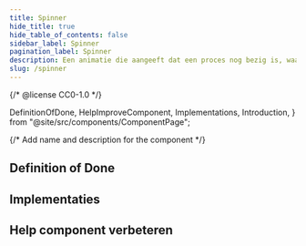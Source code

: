 ```yaml
---
title: Spinner
hide_title: true
hide_table_of_contents: false
sidebar_label: Spinner
pagination_label: Spinner
description: Een animatie die aangeeft dat een proces nog bezig is, waardoor een deel van de pagina nog niet volledig is geladen of buttons niet bedienbaar zijn.
slug: /spinner
---
```


{/* @license CC0-1.0 */}

  DefinitionOfDone,
  HelpImproveComponent,
  Implementations,
  Introduction,
} from "@site/src/components/ComponentPage";

{/* Add name and description for the component */}


<Introduction component={component} headingLevel={1} description={description} />

## Definition of Done

<DefinitionOfDone component={component} headingLevel={3} />

## Implementaties

<Implementations component={component} headingLevel={3} />

## Help component verbeteren

<HelpImproveComponent component={component} headingLevel={3} />
